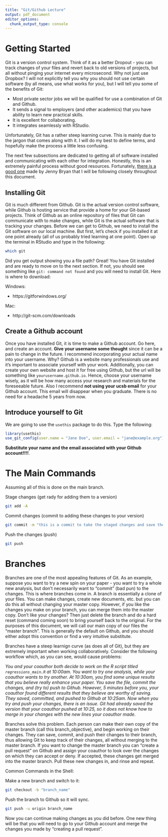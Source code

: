 ```yaml
---
title: "Git/Github Lecture"
output: pdf_document
editor_options: 
  chunk_output_type: console
---
```


# Getting Started

Git is a version control system. Think of it as a better Dropout - you can track changes of your files and revert back to old versions of projects, but all without pinging your internet every microsecond. Why not just use Dropbox? I will not explicitly tell you why you should not use certain software (by all means, use what works for you), but I will tell you some of the benefits of Git:

* Most private sector jobs we will be qualified for use a combination of Git and Github.
* It sends a signal to employers (and other academics) that you have ability to learn new practical skills.
* It is excellent for collaborating.
* It integrates seamlessly with RStudio.

Unfortunately, Git has a rather steep learning curve. This is mainly due to the jargon that comes along with it. I will do my best to define terms, and hopefully make the process a little less confusing.

The next few subsections are dedicated to getting all of software installed and communicating with each other for integration. Honestly, this is an extremely painful process without good resources. Fortunately, [there is a good one](https://happygitwithr.com/install-r-rstudio.html) made by Jenny Bryan that I will be following closely throughout this document. 

## Installing Git 

Git is much different from Github. Git is the actual version control software, while Github is hosting service that provide a home for your Git-based projects. Think of Github as an online repository of files that Git can communicate with to make changes, while Git is the actual software that is tracking your changes. Before we can get to Github, we need to install the Git software on our local machine. But first, let's check if you installed it at one point already (all of us probably tried learning at one point). Open up the terminal in RStudio and type in the following:

```bash
which git
```

Did you get output showing you a file path? Great! You have Git installed and are ready to move on to the next section. If not, you should see something like `git: command not found` and you will need to install Git. Here is where to download:

Windows:

* https://gitforwindows.org/

Mac:

* http://git-scm.com/downloads

## Create a Github account

Once you have installed Git, it is time to make a Github account. Go here, and create an account. **Give your username some thought** since it can be a pain to change in the future. I recommend incorporating your actual name into your username. Why? Github is a website many professionals use and it's important to associate yourself with your work. Additionally, you can create your own website and host it for free using Github, but the url will be something like `yourusername.github.io`. Hence, choose your username wisely, as it will be how many access your research and materials for the foreseeable future. Also I recommend **not using your ucsb email** for your Github account. This email will disappear when you graduate. There is no need for a headache 5 years from now. 

## Introduce yourself to Git

We are going to use the `usethis` package to do this. Type the following:

```r
library(usethis)
use_git_config(user.name = "Jane Doe", user.email = "jane@example.org")
```

**Substitute your name and the email associated with your Github account!!!!**. 




# The Main Commands

Assuming all of this is done on the main branch. 

Stage changes (get rady for adding them to a version)
```bash
git add -A
```

Commit changes (commit to adding these changes to your version)
```bash
git commit -m "this is a commit to take the staged changes and save them as a version"
```

Push the changes (push)
```bash
git push
```


# Branches

Branches are one of the most appealing features of Git. As an example, suppose you want to try a new spin on your paper - you want to try a whole new analysis, but don't necessarily want to "commit" (bad pun) to the changes. This is where branches come in. A branch is essentially a clone of your files. You can make changes, create new documents, etc. but you can do this all without changing your master copy. However, if you like the changes you make on your branch, you can merge them into the master copy. Don't like your changes? Then just delete the branch and do a hard reset (command coming soon) to bring yourself back to the original. For the purposes of this document, we will call our main copy of our files the "master branch". This is generally the default on Github, and you should either adopt this convention or find a very intuitive substitute. 

Branches have a steep learnign curve (as does all of Git), but they are extremely important when working collaboratively. Consider the following workflow which, as you can see, would cause problems:

*You and your coauthor both decide to work on the R script titled `regressions_main.R` at 10:00am. You want to try one analysis, while your coauthor wants to try another. At 10:30am, you find some unique results that you believe really enhance your paper. You save the file, commit the changes, and (try to) push to Github. However, 5 minutes before you, your coauthor found different results that they believe are worthy of saving. They saved, committed, and pushed to Github at 10:25am. Now when you try and push your changes, there is an issue. Git had already saved the version that your coauthor pushed at 10:25, so it does not know how to merge in your changes with the new lines your coauthor made.*

Branches solve this problem. Each person can make their own copy of the master branch (call this branch_objective), and begin working on their changes. They can save, commit, and push their changes to their branch, thus allowing Git to keep track of their changes, all without merging to the master branch. If you want to change the master branch you can "create a pull request" on Github and assign your coauthor to look over the changes on which they can accept or deny. If accepted, these changes get merged into the master branch. Pull these new changes in, and rinse and repeat.

Common Commands in the Shell:

Make a new branch and switch to it:
```bash
git checkout -b "branch_name"
```

Push the branch to Github so it will sync.
```bash
git push -u origin branch_name
```

Now you can continue making changes as you did before. One new thing will be that you will need to go to your Github account and merge the changes you made by "creating a pull request". 
